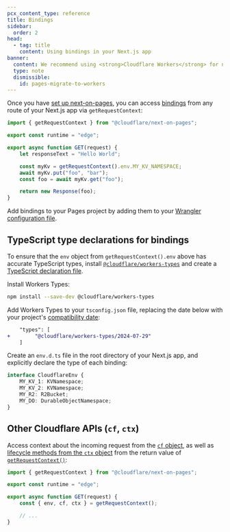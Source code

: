 ```yaml
---
pcx_content_type: reference
title: Bindings
sidebar:
  order: 2
head:
  - tag: title
    content: Using bindings in your Next.js app
banner:
  content: We recommend using <strong>Cloudflare Workers</strong> for new projects. For existing Pages projects, see our <a href="/workers/static-assets/migrate-from-pages/">migration guide</a> and <a href="/workers/static-assets/migrate-from-pages/#compatibility-matrix">compatibility matrix</a>.
  type: note
  dismissible:
    id: pages-migrate-to-workers
---
```


Once you have [set up next-on-pages](/pages/framework-guides/nextjs/ssr/get-started/), you can access [bindings](/workers/runtime-apis/bindings/) from any route of your Next.js app via `getRequestContext`:

```js
import { getRequestContext } from "@cloudflare/next-on-pages";

export const runtime = "edge";

export async function GET(request) {
	let responseText = "Hello World";

	const myKv = getRequestContext().env.MY_KV_NAMESPACE;
	await myKv.put("foo", "bar");
	const foo = await myKv.get("foo");

	return new Response(foo);
}
```

Add bindings to your Pages project by adding them to your [Wrangler configuration file](/pages/functions/wrangler-configuration/).

## TypeScript type declarations for bindings

To ensure that the `env` object from `getRequestContext().env` above has accurate TypeScript types, install [`@cloudflare/workers-types`](https://www.npmjs.com/package/@cloudflare/workers-types) and create a [TypeScript declaration file](https://www.typescriptlang.org/docs/handbook/2/type-declarations.html).

Install Workers Types:

```sh
npm install --save-dev @cloudflare/workers-types
```

Add Workers Types to your `tsconfig.json` file, replacing the date below with your project's [compatibility date](/workers/configuration/compatibility-dates/):

```diff title="tsconfig.json"
    "types": [
+        "@cloudflare/workers-types/2024-07-29"
    ]
```

Create an `env.d.ts` file in the root directory of your Next.js app, and explicitly declare the type of each binding:

```ts title="env.d.ts"
interface CloudflareEnv {
	MY_KV_1: KVNamespace;
	MY_KV_2: KVNamespace;
	MY_R2: R2Bucket;
	MY_DO: DurableObjectNamespace;
}
```

## Other Cloudflare APIs (`cf`, `ctx`)

Access context about the incoming request from the [`cf` object](/workers/runtime-apis/request/#incomingrequestcfproperties), as well as [lifecycle methods from the `ctx` object](/workers/runtime-apis/handlers/fetch/) from the return value of [`getRequestContext()`](https://github.com/cloudflare/next-on-pages/blob/main/packages/next-on-pages/src/api/getRequestContext.ts):

```js
import { getRequestContext } from "@cloudflare/next-on-pages";

export const runtime = "edge";

export async function GET(request) {
	const { env, cf, ctx } = getRequestContext();

	// ...
}
```
